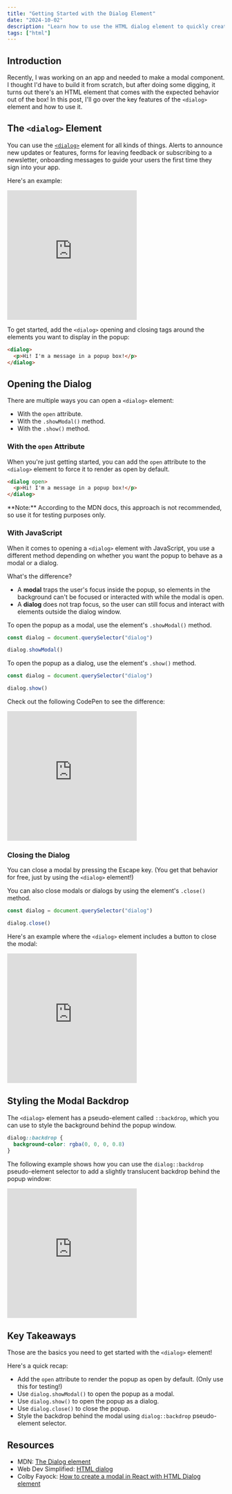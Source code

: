 ```yaml
---
title: "Getting Started with the Dialog Element"
date: "2024-10-02"
description: "Learn how to use the HTML dialog element to quickly create modals and popup windows."
tags: ["html"]
---
```


## Introduction

Recently, I was working on an app and needed to make a modal component. I thought I'd have to build it from scratch, but after doing some digging, it turns out there's an HTML element that comes with the expected behavior out of the box! In this post, I'll go over the key features of the `<dialog>` element and how to use it.

## The `<dialog>` Element

You can use the [`<dialog>`](https://developer.mozilla.org/en-US/docs/Web/HTML/Element/dialog) element for all kinds of things. Alerts to announce new updates or features, forms for leaving feedback or subscribing to a newsletter, onboarding messages to guide your users the first time they sign into your app.

Here's an example:

<iframe height="300" style={{width: "100%"}} scrolling="no" title="Dialog Element Example" src="https://codepen.io/meganesu/embed/XWvXvap?default-tab=result" frameborder="no" loading="lazy" allowtransparency="true" allowfullscreen="true">
  See the Pen <a href="https://codepen.io/meganesu/pen/XWvXvap">
  Dialog Element Example</a> by Megan Sullivan (<a href="https://codepen.io/meganesu">@meganesu</a>)
  on <a href="https://codepen.io">CodePen</a>.
</iframe>

To get started, add the `<dialog>` opening and closing tags around the elements you want to display in the popup:

```html
<dialog>
  <p>Hi! I'm a message in a popup box!</p>
</dialog>
```

## Opening the Dialog

There are multiple ways you can open a `<dialog>` element:
- With the `open` attribute.
- With the `.showModal()` method.
- With the `.show()` method.

### With the `open` Attribute

When you're just getting started, you can add the `open` attribute to the `<dialog>` element to force it to render as open by default.

```html
<dialog open>
  <p>Hi! I'm a message in a popup box!</p>
</dialog>
```

<CalloutBox>
**Note:** According to the MDN docs, this approach is not recommended, so use it for testing purposes only.
</CalloutBox>

### With JavaScript

When it comes to opening a `<dialog>` element with JavaScript, you use a different method depending on whether you want the popup to behave as a modal or a dialog.

What's the difference?

- A **modal** traps the user's focus inside the popup, so elements in the background can't be focused or interacted with while the modal is open.
- A **dialog** does not trap focus, so the user can still focus and interact with elements outside the dialog window.

To open the popup as a modal, use the element's `.showModal()` method.

```js
const dialog = document.querySelector("dialog")

dialog.showModal()
```

To open the popup as a dialog, use the element's `.show()` method.
```js
const dialog = document.querySelector("dialog")

dialog.show()
```

Check out the following CodePen to see the difference:

<iframe height="300" style={{width: "100%"}} scrolling="no" title="Modal vs. Dialog" src="https://codepen.io/meganesu/embed/MWNygBG?default-tab=result" frameborder="no" loading="lazy" allowtransparency="true" allowfullscreen="true">
  See the Pen <a href="https://codepen.io/meganesu/pen/MWNygBG">
  Modal vs. Dialog</a> by Megan Sullivan (<a href="https://codepen.io/meganesu">@meganesu</a>)
  on <a href="https://codepen.io">CodePen</a>.
</iframe>


### Closing the Dialog

You can close a modal by pressing the Escape key. (You get that behavior for free, just by using the `<dialog>` element!)

You can also close modals or dialogs by using the element's `.close()` method.

```js
const dialog = document.querySelector("dialog")

dialog.close()
```

Here's an example where the `<dialog>` element includes a button to close the modal:

<iframe height="300" style={{width: "100%"}} scrolling="no" title="Modal Example with Close Button" src="https://codepen.io/meganesu/embed/yLmOLMG?default-tab=html%2Cresult" frameborder="no" loading="lazy" allowtransparency="true" allowfullscreen="true">
  See the Pen <a href="https://codepen.io/meganesu/pen/yLmOLMG">
  Modal Example with Close Button</a> by Megan Sullivan (<a href="https://codepen.io/meganesu">@meganesu</a>)
  on <a href="https://codepen.io">CodePen</a>.
</iframe>


## Styling the Modal Backdrop

The `<dialog>` element has a pseudo-element called `::backdrop`, which you can use to style the background behind the popup window.

```css
dialog::backdrop {
  background-color: rgba(0, 0, 0, 0.8)
}
```

The following example shows how you can use the `dialog::backdrop` pseudo-element selector to add a slightly translucent backdrop behind the popup window:

<iframe height="300" style={{width: "100%"}} scrolling="no" title="Modal Example with Close Button" src="https://codepen.io/meganesu/embed/XWvdWgv?default-tab=css%2Cresult" frameborder="no" loading="lazy" allowtransparency="true" allowfullscreen="true">
  See the Pen <a href="https://codepen.io/meganesu/pen/XWvdWgv">
  Modal Example with Close Button</a> by Megan Sullivan (<a href="https://codepen.io/meganesu">@meganesu</a>)
  on <a href="https://codepen.io">CodePen</a>.
</iframe>


## Key Takeaways

Those are the basics you need to get started with the `<dialog>` element!

Here's a quick recap:

- Add the `open` attribute to render the popup as open by default. (Only use this for testing!)
- Use `dialog.showModal()` to open the popup as a modal.
- Use `dialog.show()` to open the popup as a dialog.
- Use `dialog.close()` to close the popup.
- Style the backdrop behind the modal using `dialog::backdrop` pseudo-element selector.

## Resources

- MDN: [The Dialog element](https://developer.mozilla.org/en-US/docs/Web/HTML/Element/dialog)
- Web Dev Simplified: [HTML dialog](https://blog.webdevsimplified.com/2023-04/html-dialog/)
- Colby Fayock: [How to create a modal in React with HTML Dialog element](https://spacejelly.dev/posts/how-to-create-a-modal-in-react-with-html-dialog)

